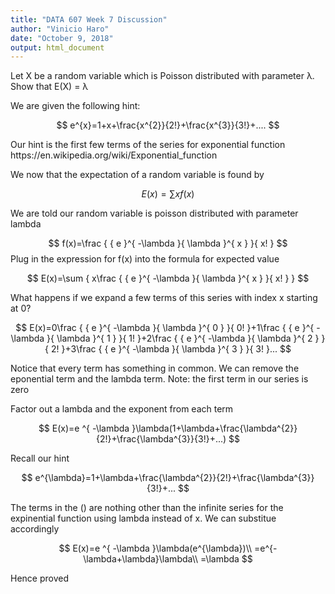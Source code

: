 ---
title: "DATA 607 Week 7 Discussion"
author: "Vinicio Haro"
date: "October 9, 2018"
output: html_document
---

Let X be a random variable which is Poisson distributed with parameter λ. Show that E(X) = λ

We are given the following hint: 

$$
e^{x}=1+x+\frac{x^{2}}{2!}+\frac{x^{3}}{3!}+....
$$

Our hint is the first few terms of the series for exponential function 
https://en.wikipedia.org/wiki/Exponential_function

We now that the expectation of a random variable is found by 

$$
E(x)=\sum { xf(x) } 
$$


We are told our random variable is poisson distributed with parameter lambda 

$$
f(x)=\frac { { e }^{ -\lambda  }{ \lambda  }^{ x } }{ x! } 
$$
Plug in the expression for f(x) into the formula for expected value 

$$
E(x)=\sum { x\frac { { e }^{ -\lambda  }{ \lambda  }^{ x } }{ x! } } 
$$

What happens if we expand a few terms of this series with index x starting at 0?

$$
E(x)=0\frac { { e }^{ -\lambda  }{ \lambda  }^{ 0 } }{ 0! }+1\frac { { e }^{ -\lambda  }{ \lambda  }^{ 1 } }{ 1! }+2\frac { { e }^{ -\lambda  }{ \lambda  }^{ 2 } }{ 2! }+3\frac { { e }^{ -\lambda  }{ \lambda  }^{ 3 } }{ 3! }...
$$

Notice that every term has something in common. We can remove the eponential term and the lambda term.
Note: the first term in our series is zero

Factor out a lambda and the exponent from each term 


$$
E(x)=e ^{ -\lambda  }\lambda(1+\lambda+\frac{\lambda^{2}}{2!}+\frac{\lambda^{3}}{3!}+...)
$$

Recall our hint

$$
e^{\lambda}=1+\lambda+\frac{\lambda^{2}}{2!}+\frac{\lambda^{3}}{3!}+...
$$

The terms in the () are nothing other than the infinite series for the expinential function using lambda instead of x. We can substitue accordingly 

$$
E(x)=e ^{ -\lambda  }\lambda(e^{\lambda})\\
=e^{-\lambda+\lambda}\lambda\\
=\lambda
$$

Hence proved





































